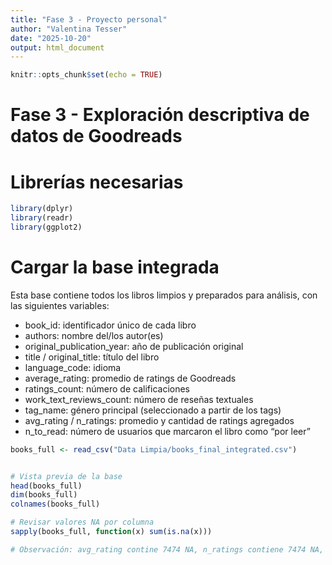 ```yaml
---
title: "Fase 3 - Proyecto personal"
author: "Valentina Tesser"
date: "2025-10-20"
output: html_document
---
```


```r
knitr::opts_chunk$set(echo = TRUE)
```

# Fase 3 - Exploración descriptiva de datos de Goodreads

# Librerías necesarias

```r
library(dplyr)
library(readr)
library(ggplot2)
```


# Cargar la base integrada

Esta base contiene todos los libros limpios y preparados para análisis, con las siguientes variables:

- book_id: identificador único de cada libro
- authors: nombre del/los autor(es)
- original_publication_year: año de publicación original
- title / original_title: título del libro
- language_code: idioma
- average_rating: promedio de ratings de Goodreads
- ratings_count: número de calificaciones
- work_text_reviews_count: número de reseñas textuales
- tag_name: género principal (seleccionado a partir de los tags)
- avg_rating / n_ratings: promedio y cantidad de ratings agregados
- n_to_read: número de usuarios que marcaron el libro como "por leer"

```r
books_full <- read_csv("Data Limpia/books_final_integrated.csv")


# Vista previa de la base
head(books_full)
dim(books_full)
colnames(books_full)

# Revisar valores NA por columna
sapply(books_full, function(x) sum(is.na(x)))

# Observación: avg_rating contine 7474 NA, n_ratings contiene 7474 NA, n_to_read contine 7475 NA.  

```


